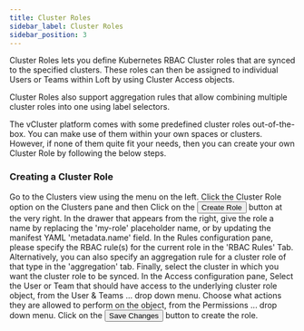 ```yaml
---
title: Cluster Roles
sidebar_label: Cluster Roles
sidebar_position: 3
---
```



Cluster Roles lets you define Kubernetes RBAC Cluster roles that are synced to the specified clusters. These roles can then be assigned to individual Users or Teams within Loft by using Cluster Access objects.

Cluster Roles also support aggregation rules that allow combining multiple cluster roles into one using label selectors.

The vCluster platform comes with some predefined cluster roles out-of-the-box. You can make use of them within your own spaces or clusters. However, if none of them quite fit your needs, then you can create your own Cluster Role by following the below steps.

### Creating a Cluster Role

<Flow id="create-clusterrole-ui">
  <Step>
    Go to the <NavStep>Clusters</NavStep> view using the menu on the left.
  </Step>
  <Step>
    Click the <NavStep>Cluster Role</NavStep> option on the Clusters pane and then Click on the <Button>Create Role</Button> button at the very right.
  </Step>
  <Step>
    In the drawer that appears from the right, give the role a name by replacing the 'my-role' placeholder name, or by updating the manifest YAML 'metadata.name' field.
  </Step>
  <Step>
    In the <Label>Rules</Label> configuration pane, please specify the RBAC rule(s) for the current role in the 'RBAC Rules' Tab. Alternatively, you can also specify an aggregation rule for a cluster role of that type in the 'aggregation' tab. Finally, select the cluster in which you want the cluster role to be synced.
  </Step>
  <Step>
    In the <Label>Access</Label> configuration pane, Select the User or Team that should have access to the underlying cluster role object, from the <Label>User & Teams ...</Label> drop down menu. Choose what actions they are allowed to perform on the object, from the <Label>Permissions ...</Label> drop down menu.
  </Step>
  <Step>
    Click on the <Button>Save Changes</Button>  button to create the role.
  </Step>
</Flow>
